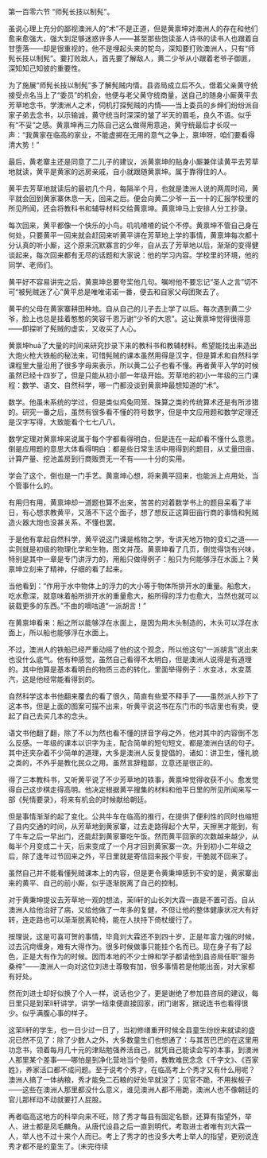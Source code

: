 

第一百零六节 “师髡长技以制髡”。

虽说心理上充分的鄙视澳洲人的“术”不是正道，但是黄禀坤对澳洲人的存在和他们愈来愈强大，强大到足够迷惑许多人――甚至那些饱读圣人诗书的读书人也跟着自甘堕落――却是很重视的，他不是埋起头来的鸵鸟，深知要打败澳洲人，只有“师髡长技以制髡”。要打败敌人，首先要了解敌人，黄二少爷从小跟着老爷子御匪，深知知己知彼的重要性。

为了施展“师髡长技以制髡”多了解髡贼内情。县咨局成立后不久，借着父亲黄守统接受点名当上了“委员”的机会，他便与老父黄守统商量，送自己的随身小厮黄平去芳草地念书，学澳洲人之术，伺机打探髡贼的内情――当上委员的乡绅们纷纷派自家子弟去念书，以示输诚，黄守统当时深深的皱了半天的眉毛，良久不语。似乎有“不妥”之感。黄禀坤再三力陈自己这么做得用意追，黄守统最后才长叹一声：“我黄家在临高的家业，不能虚掷在无用的意气之争上，禀坤呀，咱们要看得清大势！”

最后，黄老寨主还是同意了二儿子的建议，派黄禀坤的贴身小厮兼伴读黄平去芳草地就读，黄平是黄家的远房亲戚，自小就跟随黄禀坤。属于靠得住的人。

黄平去芳草地就读后的最初几个月，每隔半个月，也就是澳洲人说的两周时间，黄平就会回到黄家寨休息一天，回来之后。便会向黄二少爷一五一十的汇报学校里的所见所闻，还会将教科书和辅导材料交给黄禀坤。黄禀坤马上安排人分工抄录。

每次回来，黄平都像一个快乐的小鸟。叽叽喳喳的说个不停。黄禀坤不管自己身在何处，只要黄平一回来就会赶回来听黄平讲在芳草地上学的事情，黄禀坤每次都十分认真的听小厮，这个原来沉默寡言的少年，自从去了芳草地以后，渐渐的变得健谈起来，每次回来都有无尽的话题和大家说：他的学习内容。学校里的环境，他的同学、老师们。

黄平好不容易讲完之后，黄禀坤总要夸奖他几句。嘱咐他不要忘记“圣人之言”切不可“被髡贼迷了心”黄平总是唯唯诺诺一番，便去和自家父母团聚去了。

黄平的父母在黄家寨耕田种地。自从自己的儿子去上学了以后。每次遇到黄二少爷，脸上也总是挂着憨憨的笑容千恩万谢“少爷的大恩”。这让黄禀坤觉得很得意――即探听了髡贼的虚实，又收买了人心。

黄禀坤huā了大量的时间来研究抄录下来的教科书和教辅材料。希望能找出来造出大炮火枪大铁船的秘法来，可惜髡贼的课本虽然用得是汉字，但是算术和自然科学课程里大量沿用了很多字母来表示，所以黄二公子也看不懂。再者黄平入学的时候虽然已经十四岁了，但是只能从初小部一年级开始。芳草地的初小一年级的三门课程：数学、语文、自然科学，哪一门都没谈到黄禀坤最想知道的“术”。

数学。他虽未系统的学过，但是类似鸡兔同笼、珠算之类的传统算术还是有所涉猎的。研究一番之后，虽然有很多看不懂的符号数字，但是中文应用题和数学定理还是汉字写得，大致能看个七七八八。

数学定理对黄禀坤来说属于每个字都看得明白，但是连在一起却看不懂什么意思。倒是应用题的意思大体看得明白：都是些日常生活中用得到的题目，从丈量田亩、计算产量、挖池盖房到行商贩贾无一不有――十分的实用。

学会了这个，倒也是一门手艺。黄禀坤心想，将来黄平回来，也能派上点用处，当个管事什么的。

有用归有用，黄禀坤却一道题也算不出来，苦苦的对着数学书上的题目呆看了半日，有心想求教黄平，又落不下这个面子，想了想反正这算田亩行商的事情和髡贼造火器大炮也没甚关系，不懂也罢。

于是他有拿起自然科学，黄平说这门课是格物之学，专讲天地万物的变幻之道――实则就是初级的物理化学和生物，图文并茂。黄禀坤看了几页，倒觉得饶有兴味，特别是其中一章是专门讲浮力的，用船只做得例子：船只为何能够浮在水面上？黄禀坤立刻来了精神，仔细的看了起来。

当他看到：“作用于水中物体上的浮力的大小等于物体所排开水的重量。船愈大，吃水愈深，就意味着船所排开水的重量愈大，船所得的浮力也愈大，当然也就可以装载更多的东西。”不由的嘀咕道“一派胡言！”

在黄禀坤看来：船之所以能够浮在水面上，是因为用木头制造的，木头可以浮在水面上，所以船也能够浮在水面上。

不过，澳洲人的铁船已经严重动摇了他的这个观念，所以他这句“一派胡言”说出来也没什么底气。他有种感觉，虽然自己看得不太明白，但是澳洲人说得是有道理的。其中他算是基本看明白的物质三态的转化，里面举得例子：水变冰，水变蒸汽，这是他经常能看得到的。

自然科学这本书他翻来覆去的看了很久，简直有些爱不释手了――虽然派人抄下了这本书，但是上面的图案可描不出来，听黄平说这书在东门市的书店里也有卖，便起了自己去买几本的念头。

语文书他翻了翻，除了不以为然也看不懂的拼音字母之外，他对其中的内容倒不怎么反感。一年级的课本以识字为主，配合简单的短句短文，都是澳洲白话的句子。其中还夹杂着不少简单的道理，大多是澳洲人反复提倡的，诸如：讲卫生，懂礼貌之类的，不外乎是教化民众之用。虽然言辞粗鄙，立意还是很正的。

得了三本教科书，又听黄平说了不少芳草地的轶事，黄禀坤觉得收获不小。愈发觉得自己这步棋走得高明。他决定根据黄平搜集的材料和他平日里的所见所闻来写一部《髡情要录》，将来有机会的时候献给朝廷。

但是事情渐渐的起了变化。公共牛车在临高的推行，在提供了便利性的同时也缩短了县内交通的时间，从芳草地到黄家寨，过去走路得起个大早，天擦黑才能到，有了牛车之后一早出门，还能赶到黄家寨吃午饭。然而黄平回家的次数越来越少，从每半个月变成二十天，后来变成了一个月才回到黄家寨一次。升到初小二年级之后，除了逢年过节回来之外，平日里就是寄信回来报个平安，干脆就不回来了。

虽然自己并不能看懂髡贼课本上的内容，但是更令黄秉坤感到不安的是，黄家寨出来的黄平、自己的前小厮，似乎逐渐脱离了自己的控制。

对于黄秉坤提议去芳草地一观的想法，茉lì轩的山长刘大霖一直是不置可否。自从澳洲人给他治好了病，又给他做了一年多的复健，不但让他的整体健康状况大有好转，连走路也可以渐渐脱离轮椅，能在人扶持下倚杖缓行了。

按理说，这是可喜可贺的事情，毕竟刘大霖还不到四十岁，正是年富力强的时候，过去沉疴缠身，难有大得作为。很多时候做事只能挂个名而已。现在身子有了起色，正是大有作为的时候。因而本地的不少士绅和学子都请他到县咨局任职“服务桑梓”――澳洲人一向对这位刘进士尊敬有加，很多事情若是他能出面，对大家都有好处。

然而刘进士却好似换了个人一样，说话也少了，更是谢绝了参加县咨局的建议，每日里只是到茉lì轩讲学，讲学一结束便直接回家，闭门谢客，据说连书也看得很少。似乎满腹心事的样子。

这茉lì轩的学生，也一日少过一日了，当初修缮重开时候全县童生纷纷来就读的盛况已然不见了：除了少数人之外，大多数童生们也想通了：与其苦巴巴的在这里用功念书，领着每月几十元的津贴勉强养活自己，就凭自己能读会写的本事，到澳洲人那里某个差事――哪怕是到净化营地当个塾师，教教难民念念《千字文》、《百家姓》，养家活口都不成问题。至于说考个秀才，在临高考上个秀才又有什么用呢？澳洲人搞了一体纳粮，秀才能免二石粮的好处早就没了；见官不跪，不用挨板子――这些在澳洲人那里都没什么意义，谁见澳洲人都不用跪，澳洲人也不像朝廷的官儿那样动不动就要打人屁股。

再者临高这地方的科举向来不旺，除了秀才每县有固定名额，还算有指望外，举人、进士都是凤毛麟角。从唐代设县之后一直到明代，考取进士者唯有刘大霖一人，举人也不过十来个人而已。考上了秀才的也没多大考上举人的指望，更别说连秀才都不是的童生了。(未完待续


